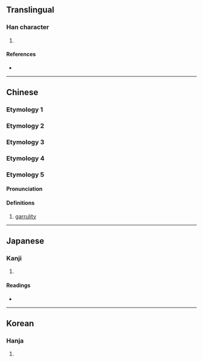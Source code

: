 {{character info/new}}
==Translingual==

===Han character===
{{Han char|rn=30|rad=口|as=08|sn=11|four=65081|canj=RJLO|ids=⿰口疌}}

# {{defn|Han|sort=口08}}

====References====
* {{Han ref|kx=0195.150|dkj=03818|dj=0416.140|hdz=10639.020|uh=5551|ud=21841|bh=D478|bd=54392}}

----

==Chinese==

===Etymology 1===
{{zh-see|唼}}
{{attention|zh|variant?}}
===Etymology 2===
{{zh-see|歃}}
{{attention|zh|variant?}}
===Etymology 3===
{{zh-see|喋}}
{{attention|zh|variant?}}
===Etymology 4===
{{zh-see|嚏}}
{{attention|zh|variant?}}
===Etymology 5===

{{zh-forms}}

====Pronunciation====
{{zh-pron
|m=jié
|cat=n
}}

====Definitions====
{{zh-hanzi}}

# [[garrulity]]

----

==Japanese==

===Kanji===
{{ja-kanji|grade=|rs=口08}}

# {{defn|lang=ja|sort=口08}}

====Readings====
* {{ja-readings|on=[[そう]] (sō), [[しょう]] (shō)|kun=}}

----

==Korean==

===Hanja===
{{ko-hanja|hangeul=[[잡]], [[삽]], 체|rv=jap, sap, che|mr=chap, sap, ch'e}}

# {{defn|lang=ko|sort=口08}}